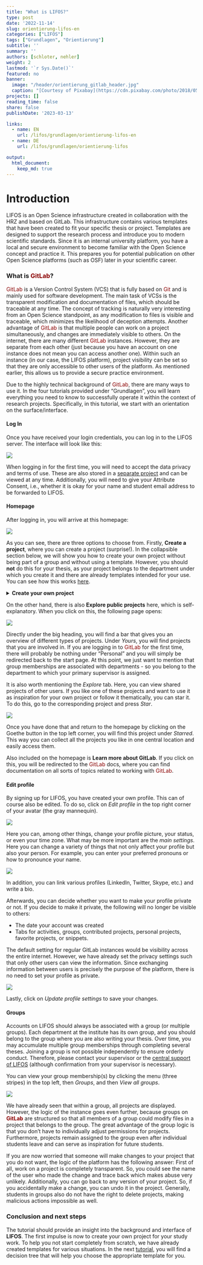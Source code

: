```yaml
---
title: "What is LIFOS?" 
type: post
date: '2022-11-14' 
slug: orientierung-lifos-en
categories: ["LIFOS"] 
tags: ["Grundlagen", "Orientierung"] 
subtitle: ''
summary: '' 
authors: [schloter, nehler] 
weight: 2
lastmod: '`r Sys.Date()`'
featured: no
banner:
  image: "/header/orientierung_gitlab_header.jpg"
  caption: "[Courtesy of Pixabay](https://cdn.pixabay.com/photo/2018/05/26/14/53/directory-3431477_960_720.jpg)"
projects: []
reading_time: false
share: false
publishDate: '2023-03-13'

links:
  - name: EN
    url: /lifos/grundlagen/orientierung-lifos-en
  - name: DE
    url: /lifos/grundlagen/orientierung-lifos

output:
  html_document:
    keep_md: true
---
```


# Introduction    

LIFOS is an Open Science infrastructure created in collaboration with the HRZ and based on GitLab. This infrastructure contains various templates that have been created to fit your specific thesis or project. Templates are designed to support the research process and introduce you to modern scientific standards. Since it is an internal university platform, you have a local and secure environment to become familiar with the Open Science concept and practice it. This prepares you for potential publication on other Open Science platforms (such as OSF) later in your scientific career.

### What is <span style="color: darkred;">**GitLab**</span>? 

<span style="color: darkred;">GitLab</span> is a Version Control System (VCS) that is fully based on <span style="color: darkred;">Git</span> and is mainly used for software development. The main task of VCSs is the transparent modification and documentation of files, which should be traceable at any time. The concept of tracking is naturally very interesting from an Open Science standpoint, as any modification to files is visible and traceable, which minimizes the likelihood of deception attempts. Another advantage of <span style="color: darkred;">GitLab</span> is that multiple people can work on a project simultaneously, and changes are immediately visible to others. On the internet, there are many different <span style="color: darkred;">GitLab</span> instances. However, they are separate from each other (just because you have an account on one instance does not mean you can access another one). Within such an instance (in our case, the LIFOS platform), project visibility can be set so that they are only accessible to other users of the platform. As mentioned earlier, this allows us to provide a secure practice environment.

Due to the highly technical background of <span style="color: darkred;">GitLab</span>, there are many ways to use it. In the four tutorials provided under "Grundlagen", you will learn everything you need to know to successfully operate it within the context of research projects. Specifically, in this tutorial, we start with an orientation on the surface/interface.

#### Log In

Once you have received your login credentials, you can log in to the LIFOS server. The interface will look like this:

![](gitlaborientierung_Einloggen2.png)

When logging in for the first time, you will need to accept the data privacy and terms of use. These are also stored in a [separate project](https://lifos.uni-frankfurt.de/root/guidelines/-/tree/main) and can be viewed at any time. Additionally, you will need to give your Attribute Consent, i.e., whether it is okay for your name and student email address to be forwarded to LIFOS. 


#### Homepage

After logging in, you will arrive at this homepage:

![](gitlaborientierung_projectsstartsite2.png)

As you can see, there are three options to choose from. Firstly, **Create a project**, where you can create a project (surprise!). In the collapsible section below, we will show you how to create your own project without being part of a group and without using a template. However, you should **not** do this for your thesis, as your project belongs to the department under which you create it and there are already templates intended for your use. You can see how this works [here](/lifos/grundlagen/eigenesprojekt-en/).


<details><summary> **Create your own project** </summary>

To create your own project, go to the LIFOS homepage and click on **New project** on the right-hand side.

![](gitlaborientierung_newproject.png)

Then a page with four options will open:

![](gitlaborientierung_newprojectoptions2.png)  

To create a completely new project, select *Create Blank Project*.
Here, give the project a name and set the visibility level to *internal*.

In the project URL, assign the project to yourself by simply selecting your username. Then you need a project slug, which should ideally resemble your project name, so that you can easily find the project later.

![](gitlaborientierung_newblankproject.png) 
At the end, click on *Create Project* and you have created your own project - without group membership or template.

</details>

On the other hand, there is also **Explore public projects** here, which is self-explanatory. When you click on this, the following page opens:

![](gitlaborientierung_ExplorePublicProjects.png)

Directly under the big heading, you will find a bar that gives you an overview of different types of projects. Under *Yours*, you will find projects that you are involved in. If you are logging in to <span style="color: darkred;">GitLab</span> for the first time, there will probably be nothing under "Personal" and you will simply be redirected back to the start page. At this point, we just want to mention that group memberships are associated with departments - so you belong to the department to which your primary supervisor is assigned.

It is also worth mentioning the *Explore* tab. Here, you can view shared projects of other users. If you like one of these projects and want to use it as inspiration for your own project or follow it thematically, you can star it. To do this, go to the corresponding project and press *Star*.

![](gitlaborientierung_Star.png)

Once you have done that and return to the homepage by clicking on the Goethe button in the top left corner, you will find this project under *Starred*. This way you can collect all the projects you like in one central location and easily access them.

Also included on the homepage is **Learn more about GitLab**. If you click on this, you will be redirected to the <span style="color: darkred;">GitLab</span> docs, where you can find documentation on all sorts of topics related to working with <span style="color: darkred;">GitLab</span>.

#### Edit profile

By signing up for LIFOS, you have created your own profile. This can of course also be edited. To do so, click on *Edit profile* in the top right corner of your avatar (the gray mannequin).

![](gitlaborientierung_avatar.png)

Here you can, among other things, change your profile picture, your status, or even your time zone. What may be more important are the *main settings*. Here you can change a variety of things that not only affect your profile but also your person. For example, you can enter your preferred pronouns or how to pronounce your name.

![](gitlaborientierung_MainSettings.png)

In addition, you can link various profiles (LinkedIn, Twitter, Skype, etc.) and write a bio.

Afterwards, you can decide whether you want to make your profile private or not. If you decide to make it private, the following will no longer be visible to others:

- The date your account was created
- Tabs for activities, groups, contributed projects, personal projects, favorite projects, or snippets.

The default setting for regular GitLab instances would be visibility across the entire internet. However, we have already set the privacy settings such that only other users can view the information. Since exchanging information between users is precisely the purpose of the platform, there is no need to set your profile as private.


![](gitlaborientierung_privateSettings.png)

Lastly, click on *Update profile settings* to save your changes.

#### Groups {.anchorheader}

Accounts on LIFOS should always be associated with a group (or multiple groups). Each department at the institute has its own group, and you should belong to the group where you are also writing your thesis. Over time, you may accumulate multiple group memberships through completing several theses. Joining a group is not possible independently to ensure orderly conduct. Therefore, please contact your supervisor or the [central support of LIFOS](mailto:lifos@uni-frankurt.de) (although confirmation from your supervisor is necessary).


You can view your group membership(s) by clicking the menu (three stripes) in the top left, then *Groups*, and then *View all groups*.

![](gitlaborientierung_yourgroups_new.png)

We have already seen that within a group, all projects are displayed. However, the logic of the instance goes even further, because groups on <span style="color: darkred;">**GitLab**</span> are structured so that all members of a group could modify files in a project that belongs to the group. The great advantage of the group logic is that you don't have to individually adjust permissions for projects. Furthermore, projects remain assigned to the group even after individual students leave and can serve as inspiration for future students.

If you are now worried that someone will make changes to your project that you do not want, the logic of the platform has the following answer: First of all, work on a project is completely transparent. So, you could see the name of the user who made the change and trace back which makes abuse very unlikely. Additionally, you can go back to any version of your project. So, if you accidentally make a change, you can undo it in the project. Generally, students in groups also do not have the right to delete projects, making malicious actions impossible as well.

### Conclusion and next steps 

The tutorial should provide an insight into the background and interface of **LIFOS**. The first impulse is now to create your own project for your study work. To help you not start completely from scratch, we have already created templates for various situations. In the next [tutorial](#), you will find a decision tree that will help you choose the appropriate template for you.

